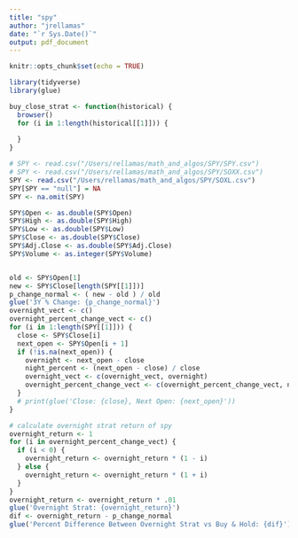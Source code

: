 ```yaml
---
title: "spy"
author: "jrellamas"
date: "`r Sys.Date()`"
output: pdf_document
---
```


```r
knitr::opts_chunk$set(echo = TRUE)
```

```r
library(tidyverse)
library(glue)
```

```r
buy_close_strat <- function(historical) {
  browser()
  for (i in 1:length(historical[[1]])) {
    
  }
}
```


```r
# SPY <- read.csv("/Users/rellamas/math_and_algos/SPY/SPY.csv")
# SPY <- read.csv("/Users/rellamas/math_and_algos/SPY/SOXX.csv")
SPY <- read.csv("/Users/rellamas/math_and_algos/SPY/SOXL.csv")
SPY[SPY == "null"] = NA
SPY <- na.omit(SPY)

SPY$Open <- as.double(SPY$Open)
SPY$High <- as.double(SPY$High)
SPY$Low <- as.double(SPY$Low)
SPY$Close <- as.double(SPY$Close)
SPY$Adj.Close <- as.double(SPY$Adj.Close)
SPY$Volume <- as.integer(SPY$Volume)


old <- SPY$Open[1]
new <- SPY$Close[length(SPY[[1]])]
p_change_normal <- ( new - old ) / old
glue('3Y % Change: {p_change_normal}')
overnight_vect <- c()
overnight_percent_change_vect <- c()
for (i in 1:length(SPY[[1]])) {
  close <- SPY$Close[i]
  next_open <- SPY$Open[i + 1]
  if (!is.na(next_open)) {
    overnight <- next_open - close
    night_percent <- (next_open - close) / close
    overnight_vect <- c(overnight_vect, overnight)
    overnight_percent_change_vect <- c(overnight_percent_change_vect, night_percent)
  }
  # print(glue('Close: {close}, Next Open: {next_open}'))
}

# calculate overnight strat return of spy
overnight_return <- 1
for (i in overnight_percent_change_vect) {
  if (i < 0) {
    overnight_return <- overnight_return * (1 - i)
  } else {
    overnight_return <- overnight_return * (1 + i)
  }
}
overnight_return <- overnight_return * .01
glue('Overnight Strat: {overnight_return}')
dif <- overnight_return - p_change_normal
glue('Percent Difference Between Overnight Strat vs Buy & Hold: {dif}')
```

